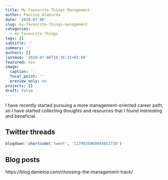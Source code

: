 ```yaml
---
title: My Favourite Things Management
author: Paulius Alaburda
date: '2020-07-06'
slug: my-favourite-things-management
categories:
  - my favourite things
tags: []
subtitle: ''
summary: ''
authors: []
lastmod: '2020-07-06T10:36:31+03:00'
featured: nos
image:
  caption: ''
  focal_point: ''
  preview_only: no
projects: []
draft: false
---
```


I have recently started pursuing a more management-oriented career path, so I have started collecting thoughts and resources that I found interesting and beneficial.

## Twitter threads

```r
blogdown::shortcode('tweet', '1279836969044852738')
```

## Blog posts

https://blog.danielna.com/choosing-the-management-track/
